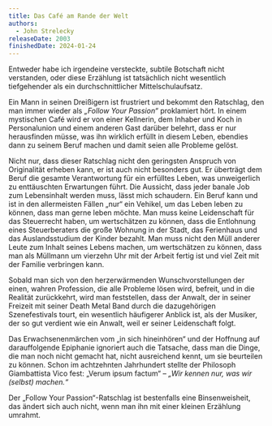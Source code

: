 ```yaml
---
title: Das Café am Rande der Welt
authors:
  - John Strelecky
releaseDate: 2003
finishedDate: 2024-01-24
---
```



<BookHeading frontmatter={frontmatter} />

Entweder habe ich irgendeine versteckte, subtile Botschaft nicht verstanden,
oder diese Erzählung ist tatsächlich nicht wesentlich tiefgehender als ein
durchschnittlicher Mittelschulaufsatz.

Ein Mann in seinen Dreißigern ist frustriert und bekommt den Ratschlag, den man
immer wieder als _„Follow Your Passion“_ proklamiert hört. In einem mystischen
Café wird er von einer Kellnerin, dem Inhaber und Koch in Personalunion und
einem anderen Gast darüber belehrt, dass er nur herausfinden müsse, was ihn
wirklich erfüllt in diesem Leben, ebendies dann zu seinem Beruf machen und damit
seien alle Probleme gelöst.

Nicht nur, dass dieser Ratschlag nicht den geringsten Anspruch von Originalität
erheben kann, er ist auch nicht besonders gut. Er überträgt dem Beruf die
gesamte Verantwortung für ein erfülltes Leben, was unweigerlich zu enttäuschten
Erwartungen führt. Die Aussicht, dass jeder banale Job zum Lebensinhalt werden
muss, lässt mich schaudern. Ein Beruf kann und ist in den allermeisten Fällen
„nur“ ein Vehikel, um das Leben leben zu können, dass man gerne leben möchte.
Man muss keine Leidenschaft für das Steuerrecht haben, um wertschätzen zu
können, dass die Entlohnung eines Steuerberaters die große Wohnung in der Stadt,
das Ferienhaus und das Auslandsstudium der Kinder bezahlt. Man muss nicht den
Müll anderer Leute zum Inhalt seines Lebens machen, um wertschätzen zu können,
dass man als Müllmann um vierzehn Uhr mit der Arbeit fertig ist und viel Zeit
mit der Familie verbringen kann.

Sobald man sich von den herzerwärmenden Wunschvorstellungen der einen, wahren
Profession, die alle Probleme lösen wird, befreit, und in die Realität
zurückkehrt, wird man feststellen, dass der Anwalt, der in seiner Freizeit mit
seiner Death Metal Band durch die dazugehörigen Szenefestivals tourt, ein
wesentlich häufigerer Anblick ist, als der Musiker, der so gut verdient wie ein
Anwalt, weil er seiner Leidenschaft folgt.

Das Erwachsenenmärchen vom „in sich hineinhören“ und der Hoffnung auf
darauffolgende Epiphanie ignoriert auch die Tatsache, dass man die Dinge, die
man noch nicht gemacht hat, nicht ausreichend kennt, um sie beurteilen zu
können. Schon im achtzehnten Jahrhundert stellte der Philosoph Giambattista Vico
fest: „Verum ipsum factum“ – _„Wir kennen nur, was wir (selbst) machen.“_

Der „Follow Your Passion“-Ratschlag ist bestenfalls eine Binsenweisheit, das
ändert sich auch nicht, wenn man ihn mit einer kleinen Erzählung umrahmt.
